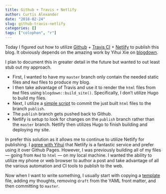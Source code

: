 ```yaml
---
title: Github + Travis + Netlify
author: Curtis Alexander
date: "2018-02-24"
slug: github-travis-netlify
categories: []
tags: ["colophon", "r"]
---
```


Today I figured out how to utilize [Github](https://github.com) + [Travis CI](https://travis-ci.org/) + [Netlify](https://netlify.com) to publish this blog.  It obviously depends on the amazing work by Yihui Xie on [blogdown](https://bookdown.org/yihui/blogdown/).

I plan to document this in greater detail in the future but wanted to out least stub out my approach.

* First, I wanted to have my `master` branch only contain the needed static files and `Rmd` files to produce my blog.
* I then take advantage of Travis and use it to render the `html` files from `Rmd` files using `blogdown::build_site()`.  Specifically, I don't utilize Hugo to build my files.
* Next, I utilize a [simple script](https://github.com/curtisalexander/calex/blob/master/publish.sh) to commit the just built `html` files to the branch `publish`.
* The `publish` branch gets pushed back to Github.
* Netlify is setup to look for changes on the `publish` branch rather than the `master` branch.  Netlify then utilizes Hugo to finish building and deploying my site.

In prefer this solution as it allows me to continue to utilize Netlify for publishing.  I [agree with Yihui](https://yihui.name/en/2017/06/netlify-instead-of-github-pages/) that Netlify is a fantastic service and prefer using it over Github Pages.  However, I was previously building all of my files &mdash; going from `Rmd` to `html` &mdash; on my local machine.  I wanted the ability to utilize my phone or web browser to author a post and take advantage of all the various automation and CI tools to publish to the web.

Now when I want to write something, I usually start with copying a [template](https://github.com/curtisalexander/calex/blob/master/content/blog/1970-01-01-template.Rmd) file, adding my thoughts, removing `draft` from the YAML front matter, and then committing to `master`.
